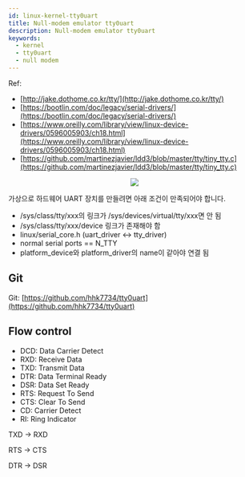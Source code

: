 ```yaml
---
id: linux-kernel-tty0uart
title: Null-modem emulator tty0uart
description: Null-modem emulator tty0uart
keywords:
  - kernel
  - tty0uart
  - null modem
---
```



Ref:

- [http://jake.dothome.co.kr/tty/](http://jake.dothome.co.kr/tty/)
- [https://bootlin.com/doc/legacy/serial-drivers/](https://bootlin.com/doc/legacy/serial-drivers/)
- [https://www.oreilly.com/library/view/linux-device-drivers/0596005903/ch18.html](https://www.oreilly.com/library/view/linux-device-drivers/0596005903/ch18.html)
- [https://github.com/martinezjavier/ldd3/blob/master/tty/tiny_tty.c](https://github.com/martinezjavier/ldd3/blob/master/tty/tiny_tty.c)

<center>
	<img src={useBaseUrl('img/linux/linux-kernel/jake-tty-driver.png')} />
</center>

가상으로 하드웨어 UART 장치를 만들려면 아래 조건이 만족되어야 합니다.

- /sys/class/tty/xxx의 링크가 /sys/devices/virtual/tty/xxx면 안 됨
- /sys/class/tty/xxx/device 링크가 존재해야 함
- linux/serial_core.h (uart_driver <-\> tty_driver)
- normal serial ports == N_TTY
- platform_device와 platform_driver의 name이 같아야 연결 됨

## Git

Git: [https://github.com/hhk7734/tty0uart](https://github.com/hhk7734/tty0uart)

## Flow control

- DCD: Data Carrier Detect
- RXD: Receive Data
- TXD: Transmit Data
- DTR: Data Terminal Ready
- DSR: Data Set Ready
- RTS: Request To Send
- CTS: Clear To Send
- CD: Carrier Detect
- RI: Ring Indicator

TXD -> RXD

RTS -> CTS

DTR -> DSR
